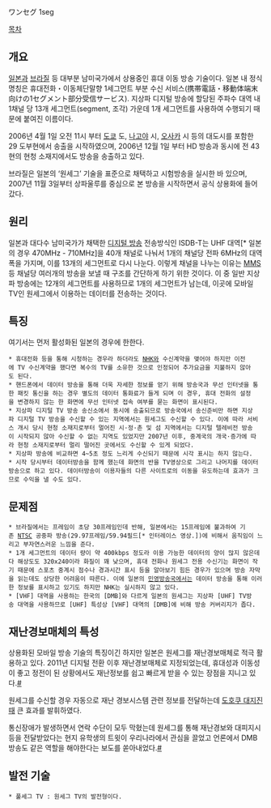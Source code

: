 ワンセグ
1seg

[[목차]]

== 개요 ==
[[일본]]과 [[브라질]] 등 대부분 남미국가에서 상용중인 휴대 이동 방송 기술이다. 
일본 내 정식 명칭은 휴대전화・이동체단말향 1세그먼트 부분 수신 서비스(携帯電話・移動体端末向けの1セグメント部分受信サービス).
지상파 디지털 방송에 할당된 주파수 대역 내 1채널 당 13개 세그먼트(segment, 조각) 가운데 1개 세그먼트를 사용하여 수행되기 때문에 붙여진 이름이다. 

2006년 4월 1일 오전 11시 부터 [[도쿄]] 도, [[나고야]] 시, [[오사카]] 시 등의 대도시를 포함한 29 도부현에서 송출을 시작하였으며, 2006년 12월 1일 부터 HD 방송과 동시에 전 43현의 현청 소재지에서도 방송을 송출하고 있다.

브라질은 일본의 ‘원세그’ 기술을 표준으로 채택하고 시험방송을 실시한 바 있으며, 2007년 11월 3일부터 상파울루를 중심으로 본 방송을 시작하면서 공식 상용화에 들어갔다.

== 원리 ==
일본과 대다수 남미국가가 채택한 [[디지털 방송]] 전송방식인 ISDB-T는 UHF 대역[* 일본의 경우 470MHz - 710MHz]을 40개 채널로 나눠서 1개의 채널당 전파 6MHz의 대역폭을 가지며, 이를 13개의 세그먼트로 다시 나눈다. 이렇게 채널을 나누는 이유는 [[MMS]] 등 채널당 여러개의 방송을 보낼 때 구조를 간단하게 하기 위한 것이다. 이 중 일반 지상파 방송에는 12개의 세그먼트를 사용하므로 1개의 세그먼트가 남는데, 이곳에 모바일 TV인 원세그에서 이용하는 데이터를 전송하는 것이다.

== 특징 ==
여기서는 먼저 활성화된 일본의 경우에 한한다.

 * 휴대전화 등을 통해 시청하는 경우라 하더라도 [[NHK]]와 수신계약을 맺어야 하지만 이전에 TV 수신계약을 했다면 복수의 TV를 소유한 것으로 인정되어 추가요금을 지불하지 않아도 된다.
 * 핸드폰에서 데이터 방송을 통해 더욱 자세한 정보를 얻기 위해 방송국과 무선 인터넷을 통한 패킷 통신을 하는 경우 별도의 데이터 통화료가 들게 되며 이 경우, 휴대 전화의 설정을 변경하지 않는 한 화면에 무선 인터넷 접속 여부를 묻는 화면이 표시된다.
 * 지상파 디지털 TV 방송 송신소에서 동시에 송출되므로 방송국에서 송신준비만 하면 지상파 디지털 TV 방송을 수신할 수 있는 지역에서는 원세그도 수신할 수 있다. 이에 따라 서비스 개시 당시 현청 소재지로부터 멀어진 시·정·촌 및 섬 지역에서는 디지털 텔레비전 방송이 시작되지 않아 수신할 수 없는 지역도 있었지만 2007년 이후, 중계국의 개국·증가에 따라 현청 소재지로부터 멀리 떨어진 곳에서도 수신할 수 있게 되었다.
 * 지상파 방송에 비교하면 4~5초 정도 느리게 수신되기 때문에 시각 표시는 하지 않는다.
 * 시작 당시부터 데이터방송을 함께 했는데 화면의 반을 TV영상으로 그리고 나머지를 데이터방송으로 하고 있다. 데이터방송이 이용자들의 다른 사이트로의 이동을 유도하는데 효과가 크므로 수익을 낼 수도 있다.

== 문제점 ==
 * 브라질에서는 프레임이 초당 30프레임인데 반해, 일본에서는 15프레임에 불과하여 기존 [[NTSC]] 공중파 방송(29.97프레임/59.94필드[* 인터레이스 영상.])에 비해서 움직임이 느리고 부자연스러운 느낌을 준다.
 * 1개 세그먼트의 데이터 량이 약 400kbps 정도라 이용 가능한 데이터의 양이 많지 않은데다 해상도도 320x240이라 화질이 꽤 낮으며, 휴대 전화나 원세그 전용 수신기는 화면이 작기 때문에 스포츠 중계시 점수나 경과시간 표시 등을 알아보기 힘든 경우가 있으며 방송 자막을 읽는데도 상당한 어려움이 따른다. 이에 일본의 [[민영방송]]국에서는 데이터 방송을 통해 이러한 정보를 표시하고 있기도 하지만 NHK는 실시하지 않고 있다.
 * [VHF] 대역을 사용하는 한국의 [DMB]와 다르게 일본의 원세그는 지상파 [UHF] TV방송 대역을 사용하므로 [UHF] 특성상 [VHF] 대역의 [DMB]에 비해 방송 커버리지가 좁다.
== 재난경보매체의 특성 ==
상용화된 모바일 방송 기술의 특징이긴 하지만 일본은 원세그를 재난경보매체로 적극 활용하고 있다.
2011년 디지털 전환 이후 재난경보매체로 지정되었는데, 휴대성과 이동성이 좋고 정전이 된 상황에서도 재난정보를 쉽고 빠르게 받을 수 있는 장점을 지니고 있다.[http://www.dreamusn.kr/Home/board/bbs/board.php?bo_table=IT_News&wr_id=1780&page=6 #]

원세그를 수신할 경우 자동으로 재난 경보시스템 관련 정보를 전달하는데 [[도호쿠 대지진]]때 큰 효과를 발휘하였다.

통신장애가 발생하면서 연락 수단이 모두 막혔는데 원세그를 통해 재난경보와 대피지시 등을 전달받았다는 현지 유학생의 트윗이 우리나라에서 관심을 끌었고 언론에서 DMB 방송도 같은 역할을 해야한다는 보도를 쏟아내었다.[http://blog.naver.com/PostView.nhn?blogId=hd1912&logNo=100124065918 #]  

== 발전 기술 ==
 * 풀세그 TV : 원세그 TV의 발전형이다.
